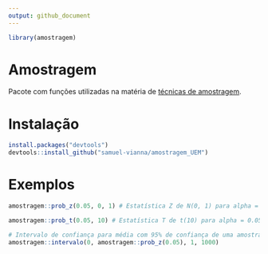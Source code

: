 ```yaml
---
output: github_document
---
```


```r
library(amostragem)
```

# Amostragem

Pacote com funções utilizadas na matéria de [técnicas de amostragem](http://old.daa.uem.br/SA/programas/upload/arquivos/Disciplina_09758_Ano_2018.PDF).

# Instalação

```r
install.packages("devtools")
devtools::install_github("samuel-vianna/amostragem_UEM")
```

# Exemplos

```r
amostragem::prob_z(0.05, 0, 1) # Estatística Z de N(0, 1) para alpha = 0.05

amostragem::prob_t(0.05, 10) # Estatística T de t(10) para alpha = 0.05

# Intervalo de confiança para média com 95% de confiança de uma amostra N(0,1) de tamanho 1000
amostragem::intervalo(0, amostragem::prob_z(0.05), 1, 1000)
```
